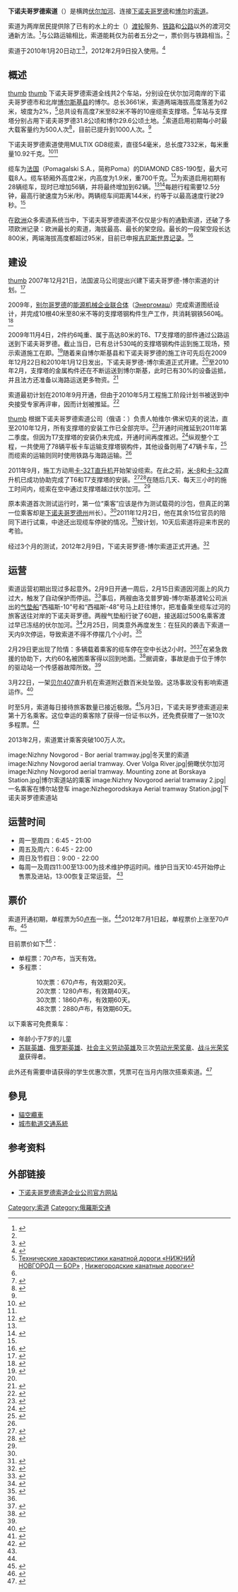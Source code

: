 {{noteTA
|1=zh:的士;zh-tw:計程車;zh-hk:的士;
|2=zh-tw:Ka-;zh-cn:卡-;
|3=zh-tw:Mi-;zh-cn:米-;
}}
{{Infobox rail line
|name        = 下諾夫哥羅德索道 
|native_name = {{lang|ru|Нижегородская канатная дорога}}
|image       = NN-Bor Volga Cableway 08-2016 img10.jpg
|image_width = 300px
|caption     = 下諾夫哥羅德索道
|type        = [[Gondola_lift|架高型纜車]]
|color       = e0e320
|system      =
|status      = 營運中
|main_stations = 下諾夫哥羅德、博爾
|locale      = {{RUS}}[[下诺夫哥罗德|下诺夫哥罗德]]及[[博爾_(下諾夫哥羅德州)|博爾]]
|start       = [[下诺夫哥罗德|下诺夫哥罗德]](南岸)至[[博爾_(下諾夫哥羅德州)|博爾]](北岸)
|stations    = 2
|routes      = 1
|service_type = [[索道|城市纜車交通系統]]
|ridership   =
|begin_operation = 2012年2月9日-
|close       =
|owner       = 下諾夫哥羅德索道公司({{lang|ru|ОАО}})
|operator    = 下諾夫哥羅德索道公司({{lang|ru|ОАО}})
|constructor = 下諾夫哥羅德索道公司({{lang|ru|ОАО}})
|character   = 
|stock       = 
|system_length  =  {{convert|3661|m|abbr=on}}
|tracklength = 
|notrack     =
|track_gauge = MULTIX GD8纜索
|electrification = [[捲筒型|捲筒型]]電力電纜式[[電動機|電動機]]
|fleet_size= [[法國|法國]]{{tsl|en|Poma|波馬公司|}}單線自動循環式纜車系統
|rollingstock = DIAMOND C8S-190型
|speed       =
|elevation   = 
|time_first= 6:45(周一至周六)<BR>9:00(周日及節假日)
|time_last=21:00(周一至周四)<br />22:00(周五至日，以及節假日)
|map         = [[File:NN_Cableway_map.png|200x200像素]]
|website     = {{url|www.nnkd.ru/}}
|}}

'''下诺夫哥罗德索道'''（{{lang-ru|'''Нижегородская канатная дорога'''}}）是横跨[[伏尔加河|伏尔加河]]、连接[[下诺夫哥罗德|下诺夫哥罗德]]和[[博爾_(下諾夫哥羅德州)|博尔]]的[[索道|索道]]。

索道为两岸居民提供除了已有的水上的士（{{lang|ru|Речный Такси}}）[[渡轮|渡轮]]服务、[[铁路|铁路]]和[[公路|公路]]以外的渡河交通新方法。<ref name="о проекте">{{cite web|url=http://nnkd.ru/content/view/2/5/|title=О проекте|publisher=Нижегородские канатные дороги|accessdate=2012-07-11|deadurl=yes|archiveurl=https://web.archive.org/web/20120704132802/http://nnkd.ru/content/view/2/5|archivedate=2012-07-04}}</ref>与公路运输相比，索道能耗仅为前者五分之一，票价则与铁路相当。<ref name="о проекте"/>

索道于2010年1月20日动工<ref name="разрешение-2009">{{cite web|url=http://nnkd.ru/content/view/58/3/|title=ОАО "НКД" приступили к строительно-монтажным работам|publisher=nnkd.ru|accessdate=2012-07-11|deadurl=yes|archiveurl=https://web.archive.org/web/20110823085042/http://nnkd.ru/content/view/58/3/|archivedate=2011-08-23}}</ref>，2012年2月9日投入使用。<ref>{{cite web|url=http://www.rg.ru/2012/02/09/reg-pfo/kanatka-anons.html|title=Канатная дорога через Волгу "Нижний Новгород - Бор" начала работу|date=09.02.2012|publisher=Российская Газета|accessdate=2012-07-11|archive-date=2020-08-17|archive-url=https://web.archive.org/web/20200817144054/https://rg.ru/2012/02/09/reg-pfo/kanatka-anons.html|dead-url=no}}</ref>

== 概述 ==
[[image:Nizhny_Novgorod_aerial_tramway._Over_lowland_near_Bor_Town.jpg|thumb]]
[[image:View_to_Volga_and_to_cableway_in_Nizhny_Novgorod.jpg|thumb]]
下诺夫哥罗德索道全线共2个车站，分别设在伏尔加河南岸的下诺夫哥罗德市和北岸[[博尔斯基县|博尔斯基县]]的博尔。总长3661米，索道两端海拔高度落差为62米，坡度为2%，<ref name="gorimpex">[http://nnkd.ru/content/view/37/26/ Технические характеристики канатной дороги «НИЖНИЙ НОВГОРОД — БОР»] {{Wayback|url=http://nnkd.ru/content/view/37/26/ |date=20100331190405 }}, [[Нижегородские_канатные_дороги|Нижегородские канатные дороги]]</ref>总共设有高度7米至82米不等的10座缆索支撑塔。<ref name="profile" />车站与支撑塔分别占用下诺夫哥罗德31.8公顷和博尔29.6公顷土地。<ref>{{cite web|url=http://www.nta-nn.ru/news/item/?ID=158912|title=Канатная дорога между Н.Новгородом и Бором скоро станет предметом анекдотов – эксперт рейтинга событий|date=07.09.2009|publisher=НТА Приволжье|accessdate=2012-07-11|archive-date=2016-09-23|archive-url=https://web.archive.org/web/20160923013102/http://www.nta-nn.ru/news/item/?ID=158912|dead-url=no}}</ref>索道启用初期每小时最大载客量约为500人次<ref name="аиф_x_2012">{{cite web| author=| datepublished=| url=http://www.aif-nn.ru/society/news/107254| title=Канатная дорога перевезла первых пассажиров| publisher=// aif-nn.ru| accessdate=2012-02-22| archive-date=2012-06-06| archive-url=https://www.webcitation.org/68DJIevwb?url=http://www.aif-nn.ru/society/news/107254| dead-url=no}}</ref>，目前已提升到1000人次。<ref name="gorimpex" />

下诺夫哥罗德索道使用MULTIX GD8缆索，直径54毫米，总长度7332米，每米重量10.92千克。<ref name="profile">{{cite web|url=http://nnkd.ru/content/view/35/25/|title=Профиль канатной дороги - Нижегородские канатные дороги|publisher=ОАО “Нижегородские канатные дороги”|accessdate=2012-07-11|deadurl=yes|archiveurl=https://web.archive.org/web/20120628090053/http://nnkd.ru/content/view/35/25|archivedate=2012-06-28}}</ref><ref name="gorimpex" />

缆车为[[法国|法国]]{{link-en|波马嘉仕其|Poma}}（Pomagalski S.A.，简称Poma）的DIAMOND C8S-190型，最大可载8人。缆车轿厢外高度2米，内高度为1.9米，重700千克。<ref>{{cite web|url=http://nnkd.ru/content/view/36/30/|title=Кабины - Нижегородские канатные дороги|publisher=ОАО “Нижегородские канатные дороги”|accessdate=2012-07-11|deadurl=yes|archiveurl=https://web.archive.org/web/20100928142540/http://nnkd.ru/content/view/36/30/|archivedate=2010-09-28}}</ref>为索道启用初期有28辆缆车，现时已增加56辆，并将最终增加到62辆。<ref name="аиф_x_2012"/><ref name="февраль-2010">{{cite web|url=http://www.vremyan.ru/news/kanatnuju_dorogu_s_bora_planirujut_zapustit_v_ekspluatatsiju_k_sentjabrju.html|title=Канатную дорогу с Бора планируют запустить в эксплуатацию к сентябрю|last=Кузнецова|first=Ирина|date=2010-02-18|publisher=Время Н|accessdate=2010-02-19|archive-date=2019-07-09|archive-url=https://web.archive.org/web/20190709023806/http://www.vremyan.ru/news/kanatnuju_dorogu_s_bora_planirujut_zapustit_v_ekspluatatsiju_k_sentjabrju.html|dead-url=no}}</ref>每趟行程需要12.5分钟，最高行驶速度为5米/秒。两辆缆车间距离144米，约等于以最高速度行驶29秒。<ref name="gorimpex" />

在[[欧洲|欧洲]]众多索道系统当中，下诺夫哥罗德索道不仅仅是少有的通勤索道，还破了多项欧洲记录：欧洲最长的索道，海拔最高、最长的架空段。最长的一段架空段长达800米，两端海拔高度都超过95米，目前已申报[[吉尼斯世界纪录大全|吉尼斯世界记录]]。<ref>{{cite web|url=http://www.borcity.ru/press/jizn/Texts/kanatka.php|title=Под контролем губернатора|date=02.12.2011|publisher=Городской округ "Город Бор" (официальный сайт)|accessdate=2012-02-12|deadurl=yes|archiveurl=https://archive.today/20120720140908/http://www.borcity.ru/press/jizn/Texts/kanatka.php|archivedate=2012-07-20}}</ref>

== 建设 ==
[[image:Pylon_T4_of_Nizhny_Novgorod_aerial_tramway.jpg|thumb]]
2007年12月21日，法国波马公司提出兴建下诺夫哥罗德-博尔索道的计划。<ref>{{cite web|url=http://www.nta-nn.ru/news/item/?ID=139841|title=Нижегородское правительство в 2009 году направит более 151 млн. рублей на увеличение уставного капитала ОАО "Нижегородские канатные дороги"|date=2008-09-22|publisher=НТА Приволжье|accessdate=2012-07-11|archive-date=2016-04-01|archive-url=https://web.archive.org/web/20160401030719/http://www.nta-nn.ru/news/item/?id=139841|dead-url=no}}</ref>

2009年，[[别尔哥罗德|别尔哥罗德]]的[[能源机械企业联合体|能源机械企业联合体]]（[https://ru.wikipedia.org/wiki/%D0%AD%D0%BD%D0%B5%D1%80%D0%B3%D0%BE%D0%BC%D0%B0%D1%88_(%D0%B3%D1%80%D1%83%D0%BF%D0%BF%D0%B0_%D0%BF%D1%80%D0%B5%D0%B4%D0%BF%D1%80%D0%B8%D1%8F%D1%82%D0%B8%D0%B9) Энергомаш]{{Wayback|url=https://ru.wikipedia.org/wiki/%D0%AD%D0%BD%D0%B5%D1%80%D0%B3%D0%BE%D0%BC%D0%B0%D1%88_(%D0%B3%D1%80%D1%83%D0%BF%D0%BF%D0%B0_%D0%BF%D1%80%D0%B5%D0%B4%D0%BF%D1%80%D0%B8%D1%8F%D1%82%D0%B8%D0%B9) |date=20161018105845 }}）完成索道图纸设计，并完成10根40米至80米不等的支撑塔钢构件生产工作，共消耗钢铁560吨。<ref>{{cite web|url=http://www.nta-nn.ru/news/item/?ID=157450|title=Белгородский "Энергомаш" начал изготовление металлоконструкций опор канатной дороги "Нижний Новгород-Бор"|date=07.08.2009|publisher=НТА Приволжье|accessdate=2012-07-11|archive-date=2016-07-30|archive-url=https://web.archive.org/web/20160730030000/http://www.nta-nn.ru/news/item/?id=157450|dead-url=no}}</ref>

2009年11月4日，2件约6吨重、属于高达80米的T6、T7支撑塔的部件通过公路运送到下诺夫哥罗德。截止当日，已有总计530吨的支撑塔钢构件运到施工现场，预示索道施工在即。<ref name="негабаритные элементы">{{cite web|url=http://zmkbelgorod.ru/home/news/66/|title=Отгружены узловые элементы двух самых высоких опор канатной дороги в Нижний Новгород (фото)|date=2009|work=Архив новостей|publisher=Энеромаш|accessdate=2010-06-11|deadurl=yes|archiveurl=https://web.archive.org/web/20100516083606/http://zmkbelgorod.ru/home/news/66/|archivedate=2010-05-16}}</ref>随着来自博尔斯基县和下诺夫哥罗德的施工许可先后在2009年12月22日和2010年1月12日发出，下诺夫哥罗德-博尔索道正式开建。<ref name="разрешение-2009" />至2010年2月，支撑塔的金属构件还在不断运送到博尔斯基，此时已有30%的设备运抵，并且法方还准备以海路运送更多物资。<ref name="февраль-2010">{{cite web|url=http://www.vremyan.ru/news/kanatnuju_dorogu_s_bora_planirujut_zapustit_v_ekspluatatsiju_k_sentjabrju.html|title=Канатную дорогу с Бора планируют запустить в эксплуатацию к сентябрю|last=Кузнецова|first=Ирина|date=2010-02-18|publisher=Время Н|accessdate=2010-02-19}}</ref>

索道最初计划在2010年9月开通，但由于2010年5月工程施工阶段计划书被送到中央接受专家再评审，因而计划被推延。<ref>{{cite web|url=http://www.borcity.ru/news/detail.php?ID=2737|title=Сроки открытия канатной дороги переносятся|date=2010-05-26|publisher=Муниципальное образование Борский район|accessdate=2010-06-01|archive-date=2019-07-09|archive-url=https://web.archive.org/web/20190709125206/http://www.borcity.ru/news/detail.php?ID=2737|dead-url=no}}</ref>

[[image:Construction_station_of_Nizhny_Novgorod_aerial_tramway_on_Bor_side.jpeg|thumb]]
根据下诺夫哥罗德索道公司（俄语：{{lang|ru|ОАО «Нижегородские канатные дороги»}}）负责人帕维尔·佛米切夫的说法，直至2010年12月，所有支撑塔的安装工作已全部完毕。<ref name="установлены опоры">{{cite web|url=http://www.vremyan.ru/news/kanatnaja_doroga_soedinit_nizhnij_novgorod_i_bor_letom_2011_goda.html|title=Канатная дорога соединит Нижний Новгород и Бор летом 2011 года|last=Гордеев|first=Иван|date=17 декабря 2010 года|accessdate=2011-04-02|archive-date=2019-07-15|archive-url=https://web.archive.org/web/20190715083009/http://www.vremyan.ru/news/kanatnaja_doroga_soedinit_nizhnij_novgorod_i_bor_letom_2011_goda.html|dead-url=no}}</ref>开通时间推延到2011年第二季度。但因为T7支撑塔的安装仍未完成，开通时间再度推迟。<ref>{{cite web|url=http://katyshev.livejournal.com/14961.html#cutid1|title=Канатная дорога, монтаж опоры №7 при помощи вертолёта (фото)|last=Катышев|first=Евгений|accessdate=2012-07-11|archive-date=2019-09-04|archive-url=https://web.archive.org/web/20190904033725/https://katyshev.livejournal.com/14961.html#cutid1|dead-url=no}}</ref>纵观整个工程，一共使用了78辆平板卡车运输支撑塔钢构件，其他设备则用了47辆卡车，<ref name="sovfracht">{{cite web|url=http://www.sovfracht.ru/?PageID=4248|title=ЗАО «Совфрахт-НН» приняло участие в строительстве нижегородской канатной дороги|date=21 февраля 2012 года|publisher=sovfracht.ru|accessdate=2012-03-01|archive-date=2019-07-17|archive-url=https://web.archive.org/web/20190717194101/http://www.sovfracht.ru/?PageID=4248|dead-url=no}}</ref>而缆索的运输则同时使用铁路与海路运输。<ref name="sovfracht"/>

2011年9月，施工方动用[[卡-32|卡-32T]][[直升机|直升机]]开始架设缆索。在此之前，[[米-8|米-8]]和[[卡-32|卡-32]]直升机已成功协助完成了T6和T7支撑塔的安装。<ref>{{cite web|url=http://foto.rg.ru/gall/29837ffc?11|title=Фоторепортаж Николая Нестеренко|date=07.09.2011|publisher=Российская газета|accessdate=2011-09-13|deadurl=yes|archiveurl=https://archive.today/20120710110736/http://foto.rg.ru/gall/29837ffc?11|archivedate=2012-07-10}}</ref><ref name="Волга">{{cite web|url=http://nnovgorod.rfn.ru/rnews.html?id=69415&cid=7|title=На нижегородской канатной дороге начался монтаж тросов|date=07.09.2011|accessdate=2011-09-08}}</ref>在随后几天、每天三小时的施工时间内，缆索在空中通过支撑塔越过伏尔加河。<ref name="Волга"/>

原本索道首次测试运行时，第一位“乘客”应该是作为测试载荷的沙包，但真正的第一位乘客却是[[下诺夫哥罗德州|下诺夫哥罗德州]]州长{{link-ru|瓦列里·尚采夫|Валерий Шанцев}}）。<ref name="испытания"/>2011年12月2日，他在其余15位官员的陪同下进行试乘，中途还出现缆车停驶的情况。<ref name="испытания">{{cite web|url=http://nnov.kp.ru/online/news/1032095/|title=Новости 24  Во время испытаний канатной дороги вагончик экстренно останавливался дважды|date=02.12.2011|publisher=КП - Нижний Новгород|accessdate=2012-07-11|archive-date=2019-09-02|archive-url=https://web.archive.org/web/20190902195146/https://www.nnov.kp.ru/online/news/1032095/|dead-url=no}}</ref>按计划，10天后索道将迎来市民的考验。

经过3个月的测试，2012年2月9日，下诺夫哥罗德-博尔索道正式开通。<ref name="открытие">{{cite web|url=http://nnkd.ru/content/view/89/3/|title=Открытие канатной дороги|date=09.02.2012|publisher=НКД - Нижний Новгород|accessdate=2012-02-11|deadurl=yes|archiveurl=https://web.archive.org/web/20120218014812/http://nnkd.ru/content/view/89/3|archivedate=2012-02-18}}</ref>

== 运营 ==
索道运营初期出现过多起意外。2月9日开通一周后，2月15日索道因河面上的风力过大，触发了自动保护而停运。<ref>{{cite web|url=http://eco.ria.ru/danger/20120215/566434551.html|title=Число ДТП возросло в Нижнем Новгороде из-за снегопада|date=2012-02-15|publisher=РИА Новости|accessdate=2012-07-12|archive-date=2012-06-06|archive-url=https://www.webcitation.org/68DJkUfrL?url=http://eco.ria.ru/danger/20120215/566434551.html}}</ref>事后，两艘由洛戈普罗姆-博尔斯基渡轮公司派出的[[气垫船|气垫船]]“西福斯-10”号和“西福斯-48”号马上赶往博尔，把准备乘坐缆车过河的旅客送往对岸的下诺夫哥罗德。两艘气垫船行驶了60趟，接送超过500名乘客渡过早已冻结的伏尔加河。<ref>{{cite web|url=http://volgataxi.ru/news/103|title=Суда на воздушной подушке в очередной раз "спасли" жителей г.Бора|date=2012-02-15|publisher=Логопром-Борский перевоз|accessdate=2012-07-12|archive-date=2016-05-27|archive-url=https://web.archive.org/web/20160527055904/http://volgataxi.ru/news/103|dead-url=no}}</ref>2月25日，同类意外再度发生：在狂风的袭击下索道一天内9次停运，导致索道不得不停摆几个小时。<ref>{{cite web|url=http://nnov.kp.ru/daily/25841.5/2813577/|title=Канатная дорога стала экстремальным развлечением для нижегородцев|last=Патрушева|first=Ксения|publisher=kp.ru|accessdate=2012-02-28|archive-date=2019-09-15|archive-url=https://web.archive.org/web/20190915033428/https://www.nnov.kp.ru/daily/25841.5/2813577/|dead-url=no}}</ref>

2月29日更出现了险情：多辆载着乘客的缆车停在空中长达2小时。<ref name="datchik"/><ref>{{cite web|url=http://nnov.kp.ru/online/news/1093589/|title=Пассажиров канатной дороги в Бор, зависшей на полпути, буксировали на запасном двигателе|last=Патрушева|first=Ксения|date=2012-02-29|publisher=nnov.kp.ru|accessdate=2012-03-01|archive-date=2019-09-15|archive-url=https://web.archive.org/web/20190915151023/https://www.nnov.kp.ru/online/news/1093589/|dead-url=no}}</ref>在紧急救援的协助下，大约60名被困乘客得以回到地面。<ref name="datchik">{{cite web|url=http://nnovgorod.rfn.ru/rnews.html?id=82775&cid=8|title=Нижегородская канатная дорогая зависла над рекой с пассажирами: что произошло?|date=2012-02-29|publisher=ГТРК Нижний Новгород|accessdate=2012-07-12}}</ref>据调查，事故是由于位于博尔的驱动站一个传感器故障所致。<ref name="datchik"/>

3月22日，一架[[贝尔407|贝尔407]]直升机在索道附近数百米处坠毁。这场事故没有影响索道运作。<ref>{{cite web|url=http://nnov.kp.ru/online/news/1111141/|title=Несмотря на крушение вертолета канатная дорога продолжает работать в обычном режиме|last=Белова|first=Ирина|date=22 марта 2012 года|publisher=КП - Нижний Новгород|accessdate=2012-04-04|archive-date=2019-09-13|archive-url=https://web.archive.org/web/20190913215511/https://www.nnov.kp.ru/online/news/1111141/|dead-url=no}}</ref>

时至5月，索道每日接待旅客数量已接近极限。<ref>{{cite web|url=http://www.niann.ru/?id=411775|title=Канатная дорога Нижний Новгород – Бор за четыре неполных месяца работы вышла на проектную мощность, - Владимир Иванов|date=7 Июнь 2012|publisher=niann.ru|accessdate=2012-06-07|archive-date=2019-08-26|archive-url=https://web.archive.org/web/20190826074311/https://www.niann.ru/?id=411775|dead-url=no}}</ref>5月3日，下诺夫哥罗德索道迎来第十万名乘客。这位幸运的乘客除了获得一份证书以外，还免费获赠了一张10次多程票。<ref>{{Cite web |url=http://nnkd.ru/content/view/93/3/ |title=100 000 пассажир Нижегородской канатной дороги |accessdate=2012-07-11 |archive-date=2012-07-02 |archive-url=https://web.archive.org/web/20120702054713/http://nnkd.ru/content/view/93/3 |dead-url=no }}</ref>

2013年2月，索道累计乘客突破100万人次。

<gallery class="center">
image:Nizhny Novgorod - Bor aerial tramway.jpg|冬天里的索道
image:Nizhny Novgorod aerial tramway. Over Volga River.jpg|俯瞰伏尔加河
image:Nizhny Novgorod aerial tramway. Mounting zone at Borskaya Station.jpg|博尔索道站的乘客
image:Nizhny Novgorod aerial tramway 2.jpg|一名乘客在博尔站登车
image:Nizhegorodskaya Aerial tramway Station.jpg|下诺夫哥罗德索道站
</gallery>

== 运营时间 ==
*周一至周四：6:45 - 21:00
*周五及周六：6:45 - 22:00
*周日及节假日：9:00 - 22:00
*每周一及周四11:00至13:00为技术维护停运时间。维护日当天10:45开始停止售票及进站，13:00恢复正常运营。 <ref name="Режим работы" />

== 票价 ==
索道开通初期，单程票为50[[卢布|卢布]]一张。<ref name="аиф_x_2012" />2012年7月1日起，单程票价上涨至70卢布。<ref>{{cite web |url=http://nnkd.ru/content/view/118/3/ |title=С 1 июля 2012г. стоимость проезда на канатной дороге увеличится - Нижегородские канатные дороги |publisher=ОАО “Нижегородские канатные дороги” |accessdate=2012-07-11 }}{{dead link|date=2017年11月 |bot=InternetArchiveBot |fix-attempted=yes }}</ref>

目前票价如下<ref name="Режим работы">{{cite web |url=http://nnkd.ru/content/view/109/80/ |title=С 1 июля 2012г. Канатная дорога сегодня - Нижегородские канатные дороги |publisher=ОАО “Нижегородские канатные дороги” |accessdate=2012-07-11 |deadurl=yes |archiveurl=https://web.archive.org/web/20120708174659/http://nnkd.ru/content/view/109/80/ |archivedate=2012-07-08 }}</ref>：
*单程票：70卢布，当天有效。
*多程票：
*:10次票：670卢布，有效期20天。
*:20次票：1280卢布，有效期40天。
*:30次票：1860卢布，有效期60天。
*:48次票：2880卢布，有效期60天。

以下乘客可免费乘车：
*年龄小于7岁的儿童
*[[苏联英雄|苏联英雄]]、[[俄罗斯英雄|俄罗斯英雄]]、[[社会主义劳动英雄|社会主义劳动英雄]]及三次[[劳动光荣奖章|劳动光荣奖章]]、[[战斗光荣奖章|战斗光荣奖章]]获得者。

此外还有需要申请获得的学生优惠次票，凭票可在当月内限次搭乘索道。<ref>{{cite web|url=http://nnkd.ru/content/view/92/3/|title=Введение льгот для студентов|publisher=Нижегородские канатные дороги|accessdate=2012-02-28|deadurl=yes|archiveurl=https://web.archive.org/web/20120302200529/http://nnkd.ru/content/view/92/3|archivedate=2012-03-02}}</ref>

==參見==
*[[貓空纜車|貓空纜車]]
*[[城市軌道交通系統|城市軌道交通系統]]

== 参考资料 ==
{{Reflist|2}}

== 外部链接 ==
{{Commons|Category:Nizhny Novgorod aerial tramway}}
* [http://nnkd.ru/ 下诺夫哥罗德索道企业公司官方网站]{{Wayback|url=http://nnkd.ru/ |date=20201104171357 }}


[[Category:索道|Category:索道]]
[[Category:俄羅斯交通|Category:俄羅斯交通]]